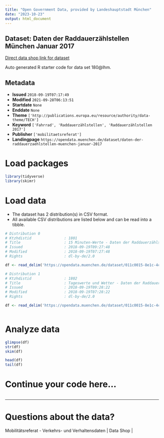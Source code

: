 ```yaml
---
title: "Open Government Data, provided by Landeshauptstadt München"
date: "2023-10-23"
output: html_document
---
```


## Dataset: Daten der Raddauerzählstellen München Januar 2017

[Direct data shop link for dataset](https://opendata.muenchen.de/dataset/daten-der-raddauerzaehlstellen-muenchen-januar-2017)

Auto generated R starter code for data set 180@lhm.

## Metadata

- **Issued** `2018-09-19T07:17:49`
- **Modified** `2021-09-28T06:13:51`
- **Startdate** `None`
- **Enddate** `None`
- **Theme** `['http://publications.europa.eu/resource/authority/data-theme/TECH']`
- **Keyword** `['Fahrrad', 'Raddauerzählstellen', 'Raddauerzählstellen 2017']`
- **Publisher** `['mobilitaetsreferat']`
- **Landingpage** `https://opendata.muenchen.de/dataset/daten-der-raddauerzaehlstellen-muenchen-januar-2017`


# Load packages

```r

library(tidyverse)
library(skimr)

```

# Load data

-   The dataset has 2 distribution(s) in CSV format.
-   All available CSV distributions are listed below and can be read into a tibble.

```r

# Distribution 0
# Ktzhdistid               : 1801
# Title                    : 15 Minuten-Werte - Daten der Raddauerzählstellen München Januar 2017
# Issued                   : 2018-09-19T09:27:48
# Modified                 : 2018-09-19T07:27:48
# Rights                   : dl-by-de/2.0

df <- read_delim('https://opendata.muenchen.de/dataset/011c0015-8e1c-4c94-af9a-bd5ba118b6e9/resource/9f3b9a02-8782-4e1a-935a-1516fc78b719/download/rad20170115min.csv')

# Distribution 1
# Ktzhdistid               : 1802
# Title                    : Tageswerte und Wetter - Daten der Raddauerzählstellen München Januar 2017
# Issued                   : 2018-09-19T09:28:22
# Modified                 : 2018-09-19T07:28:22
# Rights                   : dl-by-de/2.0

df <- read_delim('https://opendata.muenchen.de/dataset/011c0015-8e1c-4c94-af9a-bd5ba118b6e9/resource/c42b2895-e9df-4c1f-9562-8f3c6839108b/download/rad201701tage.csv')



```

# Analyze data

```r

glimpse(df)
str(df)
skim(df)

head(df)
tail(df)

```

# Continue your code here...

```r

```

------------------------------------------------------------------------

# Questions about the data?

Mobilitätsreferat - Verkehrs- und Verhaltensdaten | Data Shop | 
